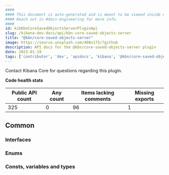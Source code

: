 ```yaml
---
####
#### This document is auto-generated and is meant to be viewed inside our experimental, new docs system.
#### Reach out in #docs-engineering for more info.
####
id: kibKbnCoreSavedObjectsServerPluginApi
slug: /kibana-dev-docs/api/kbn-core-saved-objects-server
title: "@kbn/core-saved-objects-server"
image: https://source.unsplash.com/400x175/?github
description: API docs for the @kbn/core-saved-objects-server plugin
date: 2023-01-19
tags: ['contributor', 'dev', 'apidocs', 'kibana', '@kbn/core-saved-objects-server']
---
```




Contact Kibana Core for questions regarding this plugin.

**Code health stats**

| Public API count  | Any count | Items lacking comments | Missing exports |
|-------------------|-----------|------------------------|-----------------|
| 325 | 0 | 96 | 1 |

## Common

### Interfaces
<DocDefinitionList data={kbnCoreSavedObjectsServerObj.common.interfaces}/>

### Enums
<DocDefinitionList data={kbnCoreSavedObjectsServerObj.common.enums}/>

### Consts, variables and types
<DocDefinitionList data={kbnCoreSavedObjectsServerObj.common.misc}/>

